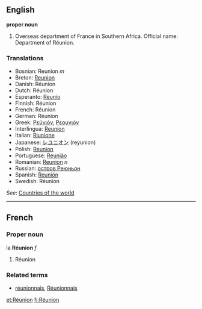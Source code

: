 ==English==

'''proper noun'''

# Overseas department of France in Southern Africa. Official name: Department of Réunion.
===Translations===
*Bosnian: Reunion ''m''
*Breton: [[Reunion]]
*Danish: Réunion
*Dutch: Réunion
*Esperanto: [[Reunio]]
*Finnish: Réunion
*French: Réunion
*German: Réunion
*Greek: [[Ρεϋνιόν]], [[Ρεουνιόν]]
*Interlingua: [[Reunion]]
*Italian: [[Riunione]]
*Japanese: [[レユニオン]] (reyunion)
*Polish: [[Reunion]]
*Portuguese: [[Reunião]]
*Romanian: [[Reunion]] ''n''
*Russian: [[остров Реюньон]]
*Spanish: [[Reunión]]
*Swedish: Réunion

''See'': [[Countries of the world]]
----

==French==
===Proper noun===
la '''Réunion''' ''f''

# Réunion

===Related terms===
*[[réunionnais]], [[Réunionnais]]

[[et:Réunion]]
[[fi:Réunion]]
